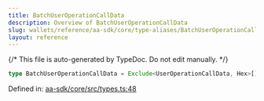```yaml
---
title: BatchUserOperationCallData
description: Overview of BatchUserOperationCallData
slug: wallets/reference/aa-sdk/core/type-aliases/BatchUserOperationCallData
layout: reference
---
```


{/* This file is auto-generated by TypeDoc. Do not edit manually. */}

```ts
type BatchUserOperationCallData = Exclude<UserOperationCallData, Hex>[];
```

Defined in: [aa-sdk/core/src/types.ts:48](https://github.com/alchemyplatform/aa-sdk/blob/17aad1f572375d42a06c7e3238078a88a435d459/aa-sdk/core/src/types.ts#L48)
